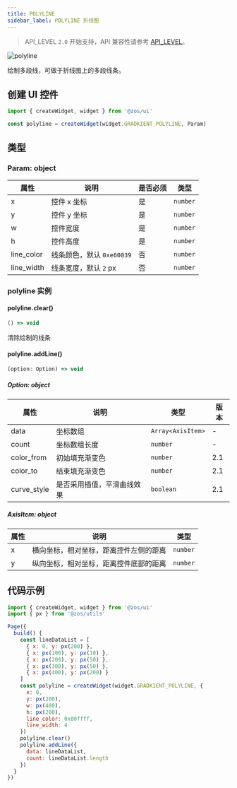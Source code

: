 ```yaml
---
title: POLYLINE
sidebar_label: POLYLINE 折线图
---
```


> API_LEVEL `2.0` 开始支持，API 兼容性请参考 [API_LEVEL](../../../../../guides/framework/device/compatibility.md)。

![polyline](/img/api/polyline_sample.jpg.jpg)

绘制多段线，可做于折线图上的多段线条。

## 创建 UI 控件

```js
import { createWidget, widget } from '@zos/ui'

const polyline = createWidget(widget.GRADKIENT_POLYLINE, Param)
```

## 类型

### Param: object

| 属性       | 说明                      | 是否必须 | 类型     |
| ---------- | ------------------------- | -------- | -------- |
| x          | 控件 x 坐标               | 是       | `number` |
| y          | 控件 y 坐标               | 是       | `number` |
| w          | 控件宽度                  | 是       | `number` |
| h          | 控件高度                  | 是       | `number` |
| line_color | 线条颜色，默认 `0xe60039` | 否       | `number` |
| line_width | 线条宽度，默认 `2` px     | 否       | `number` |

### polyline 实例

#### polyline.clear()

```ts
() => void
```

清除绘制的线条

#### polyline.addLine()

```ts
(option: Option) => void
```

##### Option: object

| 属性        | 说明                       | 类型              | 版本 |
| ----------- | -------------------------- | ----------------- | ---- |
| data        | 坐标数组                   | `Array<AxisItem>` | -    |
| count       | 坐标数组长度               | `number`          | -    |
| color_from  | 初始填充渐变色             | `number`          | 2.1  |
| color_to    | 结束填充渐变色             | `number`          | 2.1  |
| curve_style | 是否采用插值，平滑曲线效果 | `boolean`         | 2.1  |

##### AxisItem: object

| 属性 | 说明                                   | 类型     |
| ---- | -------------------------------------- | -------- |
| x    | 横向坐标，相对坐标，距离控件左侧的距离 | `number` |
| y    | 纵向坐标，相对坐标，距离控件底部的距离 | `number` |

## 代码示例

```js
import { createWidget, widget } from '@zos/ui'
import { px } from '@zos/utils'

Page({
  build() {
    const lineDataList = [
      { x: 0, y: px(200) },
      { x: px(100), y: px(10) },
      { x: px(200), y: px(50) },
      { x: px(300), y: px(50) },
      { x: px(400), y: px(200) }
    ]
    const polyline = createWidget(widget.GRADKIENT_POLYLINE, {
      x: 0,
      y: px(200),
      w: px(480),
      h: px(200),
      line_color: 0x00ffff,
      line_width: 4
    })
    polyline.clear()
    polyline.addLine({
      data: lineDataList,
      count: lineDataList.length
    })
  }
})
```
